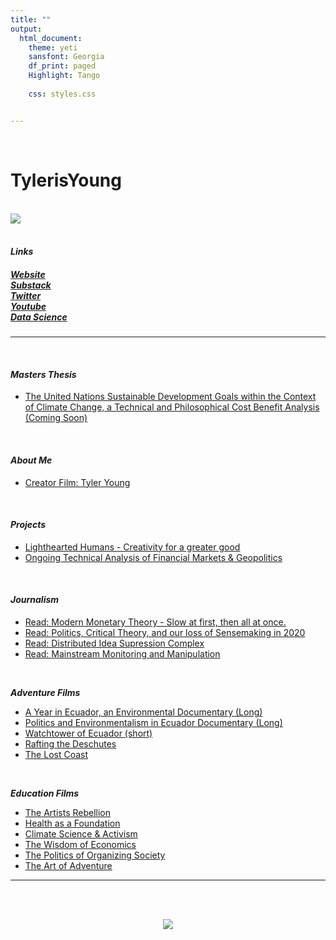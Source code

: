 ```yaml
---
title: ""
output:
  html_document:
    theme: yeti
    sansfont: Georgia
    df_print: paged
    Highlight: Tango
    
    css: styles.css


---
```

<br>

<h1>**TylerisYoung**</h1>

<br>
![](./images/selfie-modified_small.png)
<br>
<br>

<h4>
***Links***
</h4>
<h5>
*[Website](https://www.tylerisyoung.com)*  
*[Substack](https://www.tylerisyoung.substack.com)*   
*[Twitter](https://www.twitter.com/Tylerisyoung)*  
*[Youtube](https://https://www.youtube.com/tylerisyoung)*   
*[Data Science](https://www.tylerisyoung.com/datascience.html)* 
</h5>
 _________________________
<br>

<h4>
***Masters Thesis***
</h4>

- [The United Nations Sustainable Development Goals within the Context of Climate Change, a Technical and Philosophical Cost Benefit Analysis (Coming Soon)]()


<br>

<h4>
***About Me***
</h4>

- [Creator Film: Tyler Young](https://www.youtube.com/watch?v=upbaGKm1ofY&t=7s) 

<br>

<h4>
***Projects***
</h4>
- [Lighthearted Humans - Creativity for a greater good](www.lightheartedhumans.com)   
- [Ongoing Technical Analysis of Financial Markets & Geopolitics](./ongoingta.html)    

<br>


<h4>
***Journalism***
</h4>
- [Read: Modern Monetary Theory - Slow at first, then all at once.](./mmt.html)  
- [Read: Politics, Critical Theory, and our loss of Sensemaking in 2020](./politicsandcriticaltheory.html)  
- [Read: Distributed Idea Supression Complex](./distributedideasupressioncomplex.html)  
- [Read: Mainstream Monitoring and Manipulation](./mainstreammonitoringandmanipulation.html)


<br>

***Adventure Films***
</h4>

- [A Year in Ecuador, an Environmental Documentary (Long)](https://vimeo.com/341473027)  
- [Politics and Environmentalism in Ecuador Documentary (Long)](https://youtu.be/veequUBqgKA)  
- [Watchtower of Ecuador (short)](https://www.youtube.com/watch?v=ZbWKWzaExlk)  
- [Rafting the Deschutes](https://www.youtube.com/watch?v=X44Z_ywcGFs)
- [The Lost Coast](https://youtu.be/YUOhvFJArkw)

<br>

***Education Films***
</h4>

- [The Artists Rebellion](https://www.youtube.com/watch?v=3Yp1ob_T7_k)  
- [Health as a Foundation](https://www.youtube.com/watch?v=MdYHgOKxjXY&t=84s)  
- [Climate Science & Activism](https://www.youtube.com/watch?v=J7p_TM6kFW4&t=4s)  
- [The Wisdom of Economics](https://www.youtube.com/watch?v=9iA52aN510Y&t=1s)  
- [The Politics of Organizing Society](https://www.youtube.com/watch?v=lS5vRjbHpBw&t=2s)  
- [The Art of Adventure](https://www.youtube.com/watch?v=Zq014Q96pzM&t=2s)  


 _________________________

<br>
<br>
<center>
![](images/tylerisyounglogo_small_tiny_2.png)



 </center>
